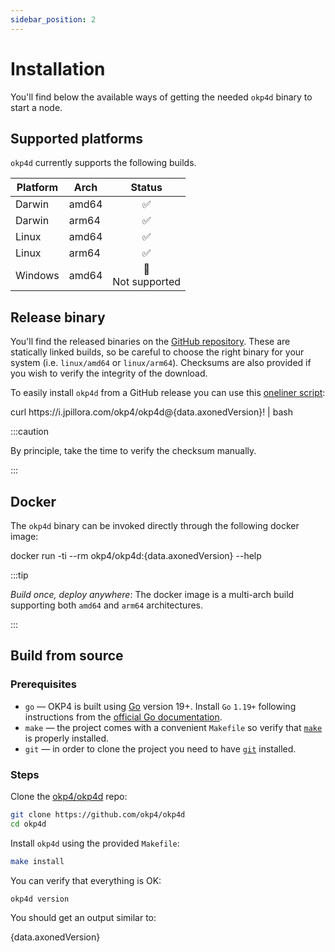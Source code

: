 ```yaml
---
sidebar_position: 2
---
```


# Installation

You'll find below the available ways of getting the needed `okp4d` binary to start a node.

## Supported platforms

`okp4d` currently supports the following builds.

| **Platform** | **Arch** |       **Status**      |
|--------------|----------|:---------------------:|
| Darwin       | amd64    |           ✅          |
| Darwin       | arm64    |           ✅          |
| Linux        | amd64    |           ✅          |
| Linux        | arm64    |           ✅          |
| Windows      | amd64    | ️🚫<br/> Not supported |

## Release binary

You'll find the released binaries on the [GitHub repository](https://github.com/okp4/okp4d/releases). These are statically linked builds, so be careful to choose the right binary for your system (i.e. `linux/amd64` or `linux/arm64`). Checksums are also provided if you wish to verify the integrity of the download.

To easily install `okp4d` from a GitHub release you can use this [oneliner script](https://github.com/jpillora/installer):

<CodeBlock language="bash">
curl https://i.jpillora.com/okp4/okp4d@{data.axonedVersion}! | bash
</CodeBlock>

:::caution

By principle, take the time to verify the checksum manually.

:::

## Docker

The `okp4d` binary can be invoked directly through the following docker image:

<CodeBlock language="bash">
docker run -ti --rm okp4/okp4d:{data.axonedVersion} --help
</CodeBlock>

:::tip

_Build once, deploy anywhere_: The docker image is a multi-arch build supporting both `amd64` and `arm64` architectures.

:::

## Build from source

### Prerequisites

- `go` — OKP4 is built using [Go](https://go.dev/dl/) version 19+. Install `Go` `1.19+` following instructions from the [official Go documentation](https://golang.org/doc/install).
- `make` — the project comes with a convenient `Makefile` so verify that [`make`](https://fr.wikipedia.org/wiki/Make) is properly installed.
- `git` — in order to clone the project you need to have [`git`](https://git-scm.com/) installed.

### Steps

Clone the [okp4/okp4d](https://github.com/okp4/okp4d) repo:

```bash
git clone https://github.com/okp4/okp4d
cd okp4d
```

Install `okp4d` using the provided `Makefile`:

```bash
make install
```

You can verify that everything is OK:

```bash
okp4d version
```

You should get an output similar to:

<CodeBlock language="text">
{data.axonedVersion}
</CodeBlock>
